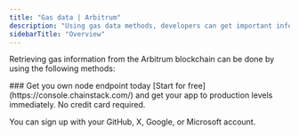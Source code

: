 ---
title: "Gas data | Arbitrum"
description: "Using gas data methods, developers can get important information about the gas prices and estimated gas required for transactions on the Arbitrum blockchain. This information is crucial in building efficient and cost-effective decentralized applications on the Arbitrum network."
sidebarTitle: "Overview"
---

Retrieving gas information from the Arbitrum blockchain can be done by using the following methods:

<CardGroup>
<Card title="eth_estimateGas" href="/api-reference/arbitrum_node_api/gas_data/eth_estimateGas" icon="angle-right" iconType="solid" horizontal />
<Card title="eth_gasPrice" href="/api-reference/arbitrum_node_api/gas_data/eth_gasPrice" icon="angle-right" iconType="solid" horizontal />
</CardGroup>

<Check>
  ### Get you own node endpoint today
  [Start for free](https://console.chainstack.com/) and get your app to production levels immediately. No credit card required.

  You can sign up with your GitHub, X, Google, or Microsoft account.
</Check>
